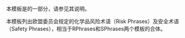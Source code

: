 {{Documentation subpage}}
本模板是{{tl|Chembox}}的一部分，请参见其说明。

本模板列出欧盟委员会规定的化学品风险术语（Risk Phrases）及安全术语（Safety Phrases），相当于RPhrases和SPhrases两个模板的合体。
<includeonly>
[[Category:化学信息框模板|{{PAGENAME}}]]
</includeonly>